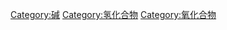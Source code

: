 {{catmore}}
{{Commonscat|Hydroxides}}

[[Category:碱|Category:碱]]
[[Category:氢化合物|Category:氢化合物]]
[[Category:氧化合物|Category:氧化合物]]